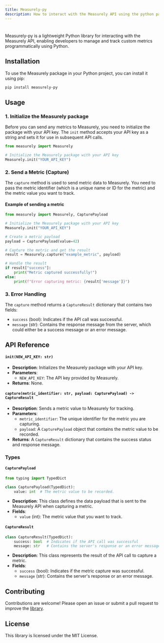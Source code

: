 ```yaml
---
title: Measurely-py
description: How to interact with the Measurely API using the python package.  
---
```


#
Measurely-py is a lightweight Python library for interacting with the Measurely API, enabling developers to manage and track custom metrics programmatically using Python.

## Installation

To use the Measurely package in your Python project, you can install it using pip:

```bash
pip install measurely-py
```

## Usage

### 1. Initialize the Measurely package

Before you can send any metrics to Measurely, you need to initialize the package with your API key. The `init` method accepts your API key as a string and sets it for use in subsequent API calls.

```python
from measurely import Measurely

# Initialize the Measurely package with your API key
Measurely.init("YOUR_API_KEY")
```

### 2. Send a Metric (Capture)

The `capture` method is used to send metric data to Measurely. You need to pass the metric identifier (which is a unique name or ID for the metric) and the metric value you want to track.

#### Example of sending a metric

```python
from measurely import Measurely, CapturePayload

# Initialize the Measurely package with your API key
Measurely.init("YOUR_API_KEY")

# Create a metric payload
payload = CapturePayload(value=42)

# Capture the metric and get the result
result = Measurely.capture("example_metric", payload)

# Handle the result
if result["success"]:
    print("Metric captured successfully!")
else:
    print(f"Error capturing metric: {result['message']}")
```

### 3. Error Handling

The `capture` method returns a `CaptureResult` dictionary that contains two fields:

- `success` (bool): Indicates if the API call was successful.
- `message` (str): Contains the response message from the server, which could either be a success message or an error message.

## API Reference

#### `init(NEW_API_KEY: str)`

- **Description**: Initializes the Measurely package with your API key.
- **Parameters**:
  - `NEW_API_KEY`: The API key provided by Measurely.
- **Returns**: None.

#### `capture(metric_identifier: str, payload: CapturePayload) -> CaptureResult`

- **Description**: Sends a metric value to Measurely for tracking.
- **Parameters**:
  - `metric_identifier`: The unique identifier for the metric you are capturing.
  - `payload`: A `CapturePayload` object that contains the metric value to be recorded.
- **Returns**: A `CaptureResult` dictionary that contains the success status and response message.

### Types

#### `CapturePayload`

```python
from typing import TypedDict

class CapturePayload(TypedDict):
    value: int  # The metric value to be recorded.
```

- **Description**: This class defines the data payload that is sent to the Measurely API when capturing a metric.
- **Fields**:
  - `value` (int): The metric value that you want to track.

#### `CaptureResult`

```python
class CaptureResult(TypedDict):
    success: bool  # Indicates if the API call was successful
    message: str   # Contains the server's response or an error message
```

- **Description**: This class represents the result of the API call to capture a metric.
- **Fields**:
  - `success` (bool): Indicates if the metric capture was successful.
  - `message` (str): Contains the server's response or an error message.

## Contributing

Contributions are welcome! Please open an issue or submit a pull request to improve the [library](https://github.com/measurely-dev/measurely-py.git).

## License

This library is licensed under the MIT License.
